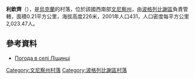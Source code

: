 {{coord|49|34|0|N|29|10|6|E|scale:30000|display=title}}

'''利欽齊'''（{{lang-uk|Ліщинці}}），是[[烏克蘭|烏克蘭]]的村落，位於該國西南部[[文尼察州|文尼察州]]，由[[波格列比謝區|波格列比謝區]]負責管轄，面積0.21平方公里，海拔高度226米，2001年人口431，人口密度每平方公里2,023.47人。

==參考資料==
* [http://weather.in.ua/ua/vinnickaja/13702 Погода в селі Ліщинці]{{Wayback|url=http://weather.in.ua/ua/vinnickaja/13702 |date=20111220070548 }}

[[Category:文尼察州村落|Category:文尼察州村落]]
[[Category:波格列比謝區村落|Category:波格列比謝區村落]]


{{Vinnytsia-geo-stub}}